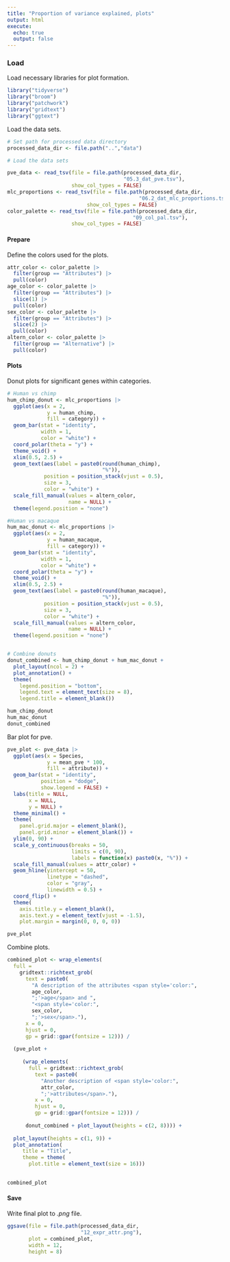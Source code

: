 ```yaml
---
title: "Proportion of variance explained, plots"
output: html
execute:
  echo: true
  output: false
---
```


### Load

Load necessary libraries for plot formation.

```r
library("tidyverse")
library("broom")
library("patchwork")
library("gridtext")
library("ggtext")
```

Load the data sets.

```r
# Set path for processed data directory
processed_data_dir <- file.path("..","data")

# Load the data sets

pve_data <- read_tsv(file = file.path(processed_data_dir,
                                      "05.3_dat_pve.tsv"),
                     show_col_types = FALSE)
mlc_proportions <- read_tsv(file = file.path(processed_data_dir,
                                           "06.2_dat_mlc_proportions.tsv"),
                          show_col_types = FALSE)
color_palette <- read_tsv(file = file.path(processed_data_dir,
                                         "09_col_pal.tsv"),
                     show_col_types = FALSE)

```

#### Prepare

Define the colors used for the plots.

```r
attr_color <- color_palette |>
  filter(group == "Attributes") |>
  pull(color)
age_color <- color_palette |>
  filter(group == "Attributes") |>
  slice(1) |>
  pull(color)
sex_color <- color_palette |>
  filter(group == "Attributes") |>
  slice(2) |>
  pull(color)
altern_color <- color_palette |>
  filter(group == "Alternative") |>
  pull(color)
```

#### Plots

Donut plots for significant genes within categories.

```r
# Human vs chimp
hum_chimp_donut <- mlc_proportions |>
  ggplot(aes(x = 2, 
             y = human_chimp, 
             fill = category)) +
  geom_bar(stat = "identity", 
           width = 1, 
           color = "white") +
  coord_polar(theta = "y") +
  theme_void() +
  xlim(0.5, 2.5) +
  geom_text(aes(label = paste0(round(human_chimp),
                               "%")), 
            position = position_stack(vjust = 0.5),
            size = 3,
            color = "white") +
  scale_fill_manual(values = altern_color,
                    name = NULL) +
  theme(legend.position = "none")

#Human vs macaque
hum_mac_donut <- mlc_proportions |>
  ggplot(aes(x = 2, 
             y = human_macaque, 
             fill = category)) +
  geom_bar(stat = "identity", 
           width = 1, 
           color = "white") +
  coord_polar(theta = "y") +
  theme_void() +
  xlim(0.5, 2.5) +
  geom_text(aes(label = paste0(round(human_macaque),
                               "%")), 
            position = position_stack(vjust = 0.5),
            size = 3,
            color = "white") +
  scale_fill_manual(values = altern_color,
                    name = NULL) +
  theme(legend.position = "none")


# Combine donuts
donut_combined <- hum_chimp_donut + hum_mac_donut +
  plot_layout(ncol = 2) +
  plot_annotation() +
  theme(
    legend.position = "bottom",
    legend.text = element_text(size = 8),
    legend.title = element_blank())

hum_chimp_donut
hum_mac_donut
donut_combined

```

Bar plot for pve.

```r
pve_plot <- pve_data |>
  ggplot(aes(x = Species,
             y = mean_pve * 100,
             fill = attribute)) +
  geom_bar(stat = "identity",
           position = "dodge",
           show.legend = FALSE) +
  labs(title = NULL,
       x = NULL,
       y = NULL) +
  theme_minimal() +
  theme(
    panel.grid.major = element_blank(),
    panel.grid.minor = element_blank()) +
  ylim(0, 90) +
  scale_y_continuous(breaks = 50,
                     limits = c(0, 90),
                     labels = function(x) paste0(x, "%")) +
  scale_fill_manual(values = attr_color) +
  geom_hline(yintercept = 50,
             linetype = "dashed",
             color = "gray",
             linewidth = 0.5) +
  coord_flip() +
  theme(
    axis.title.y = element_blank(),
    axis.text.y = element_text(vjust = -1.5),
    plot.margin = margin(0, 0, 0, 0))

pve_plot
```

Combine plots.

```r
combined_plot <- wrap_elements(
  full = 
    gridtext::richtext_grob(
      text = paste0(
        "A description of the attributes <span style='color:",
        age_color,
        ";'>age</span> and ",
        "<span style='color:",
        sex_color,
        ";'>sex</span>."),
      x = 0,
      hjust = 0,
      gp = grid::gpar(fontsize = 12))) /
  
  (pve_plot + 
     
     (wrap_elements(
       full = gridtext::richtext_grob(
         text = paste0(
           "Another description of <span style='color:",
           attr_color,
           ";'>attributes</span>."),
         x = 0,
         hjust = 0,
         gp = grid::gpar(fontsize = 12))) /
  
      donut_combined + plot_layout(heights = c(2, 8)))) +
  
  plot_layout(heights = c(1, 9)) +
  plot_annotation(
     title = "Title",
     theme = theme(
       plot.title = element_text(size = 16)))
   

combined_plot
```

#### Save

Write final plot to *.png* file.

```r
ggsave(file = file.path(processed_data_dir,
                        "12_expr_attr.png"),
       plot = combined_plot,
       width = 12,
       height = 8)
```
